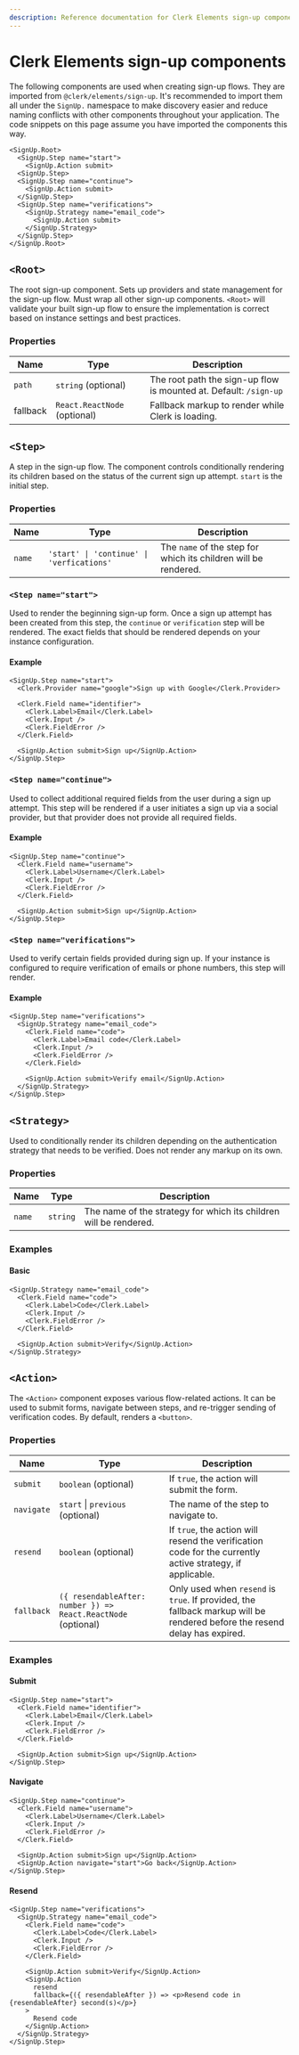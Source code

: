 ```yaml
---
description: Reference documentation for Clerk Elements sign-up components.
---
```


# Clerk Elements sign-up components

The following components are used when creating sign-up flows. They are imported from `@clerk/elements/sign-up`. It's recommended to import them all under the `SignUp.` namespace to make discovery easier and reduce naming conflicts with other components throughout your application. The code snippets on this page assume you have imported the components this way.

```tsx filename="Anatomy"
<SignUp.Root>
  <SignUp.Step name="start">
    <SignUp.Action submit>
  <SignUp.Step>
  <SignUp.Step name="continue">
    <SignUp.Action submit>
  </SignUp.Step>
  <SignUp.Step name="verifications">
    <SignUp.Strategy name="email_code">
      <SignUp.Action submit>
    </SignUp.Strategy>
  </SignUp.Step>
</SignUp.Root>
```

## `<Root>`

The root sign-up component. Sets up providers and state management for the sign-up flow. Must wrap all other sign-up components. `<Root>` will validate your built sign-up flow to ensure the implementation is correct based on instance settings and best practices.

### Properties

| Name | Type                | Description                                                       |
| ---- | ------------------- | ----------------------------------------------------------------- |
| `path` | `string` (optional) | The root path the sign-up flow is mounted at. Default: `/sign-up` |
| fallback | `React.ReactNode` (optional) | Fallback markup to render while Clerk is loading. |

## `<Step>`

A step in the sign-up flow. The component controls conditionally rendering its children based on the status of the current sign up attempt. `start` is the initial step.

### Properties

| Name | Type     | Description                                                     |
| ---- | -------- | --------------------------------------------------------------- |
| `name` | `'start' \| 'continue' \| 'verfications'` | The `name` of the step for which its children will be rendered. |

### `<Step name="start">`

Used to render the beginning sign-up form. Once a sign up attempt has been created from this step, the `continue` or `verification` step will be rendered. The exact fields that should be rendered depends on your instance configuration.

#### Example

```tsx
<SignUp.Step name="start">
  <Clerk.Provider name="google">Sign up with Google</Clerk.Provider>

  <Clerk.Field name="identifier">
    <Clerk.Label>Email</Clerk.Label>
    <Clerk.Input />
    <Clerk.FieldError />
  </Clerk.Field>

  <SignUp.Action submit>Sign up</SignUp.Action>
</SignUp.Step>
```

### `<Step name="continue">`

Used to collect additional required fields from the user during a sign up attempt. This step will be rendered if a user initiates a sign up via a social provider, but that provider does not provide all required fields.

#### Example

```tsx
<SignUp.Step name="continue">
  <Clerk.Field name="username">
    <Clerk.Label>Username</Clerk.Label>
    <Clerk.Input />
    <Clerk.FieldError />
  </Clerk.Field>

  <SignUp.Action submit>Sign up</SignUp.Action>
</SignUp.Step>
```

### `<Step name="verifications">`

Used to verify certain fields provided during sign up. If your instance is configured to require verification of emails or phone numbers, this step will render.

#### Example

```tsx
<SignUp.Step name="verifications">
  <SignUp.Strategy name="email_code">
    <Clerk.Field name="code">
      <Clerk.Label>Email code</Clerk.Label>
      <Clerk.Input />
      <Clerk.FieldError />
    </Clerk.Field>

    <SignUp.Action submit>Verify email</SignUp.Action>
  </SignUp.Strategy>
</SignUp.Step>
```

## `<Strategy>`

Used to conditionally render its children depending on the authentication strategy that needs to be verified. Does not render any markup on its own.

### Properties

| Name | Type     | Description                                                       |
| ---- | -------- | ----------------------------------------------------------------- |
| `name` | `string` | The name of the strategy for which its children will be rendered. |

### Examples

#### Basic

```tsx
<SignUp.Strategy name="email_code">
  <Clerk.Field name="code">
    <Clerk.Label>Code</Clerk.Label>
    <Clerk.Input />
    <Clerk.FieldError />
  </Clerk.Field>

  <SignUp.Action submit>Verify</SignUp.Action>
</SignUp.Strategy>
```

## `<Action>`

The `<Action>` component exposes various flow-related actions. It can be used to submit forms, navigate between steps, and re-trigger sending of verification codes. By default, renders a `<button>`.

### Properties

| Name       | Type                 | Description                                                                                               |
| ---------- | -------------------- | --------------------------------------------------------------------------------------------------------- |
| `submit`     | `boolean` (optional) | If `true`, the action will submit the form.                                                               |
| `navigate` | `start` \| `previous` (optional)  | The name of the step to navigate to.                                                                      |
| `resend`   | `boolean` (optional) | If `true`, the action will resend the verification code for the currently active strategy, if applicable. |
| `fallback` | `({ resendableAfter: number }) => React.ReactNode` (optional) | Only used when `resend` is `true`. If provided, the fallback markup will be rendered before the resend delay has expired. |

### Examples

#### Submit

```tsx {8}
<SignUp.Step name="start">
  <Clerk.Field name="identifier">
    <Clerk.Label>Email</Clerk.Label>
    <Clerk.Input />
    <Clerk.FieldError />
  </Clerk.Field>

  <SignUp.Action submit>Sign up</SignUp.Action>
</SignUp.Step>
```

#### Navigate

```tsx {9}
<SignUp.Step name="continue">
  <Clerk.Field name="username">
    <Clerk.Label>Username</Clerk.Label>
    <Clerk.Input />
    <Clerk.FieldError />
  </Clerk.Field>

  <SignUp.Action submit>Sign up</SignUp.Action>
  <SignUp.Action navigate="start">Go back</SignUp.Action>
</SignUp.Step>
```

#### Resend

```tsx {10-15}
<SignUp.Step name="verifications">
  <SignUp.Strategy name="email_code">
    <Clerk.Field name="code">
      <Clerk.Label>Code</Clerk.Label>
      <Clerk.Input />
      <Clerk.FieldError />
    </Clerk.Field>

    <SignUp.Action submit>Verify</SignUp.Action>
    <SignUp.Action
      resend
      fallback={({ resendableAfter }) => <p>Resend code in {resendableAfter} second(s)</p>}
    >
      Resend code
    </SignUp.Action>
  </SignUp.Strategy>
</SignUp.Step>
```
